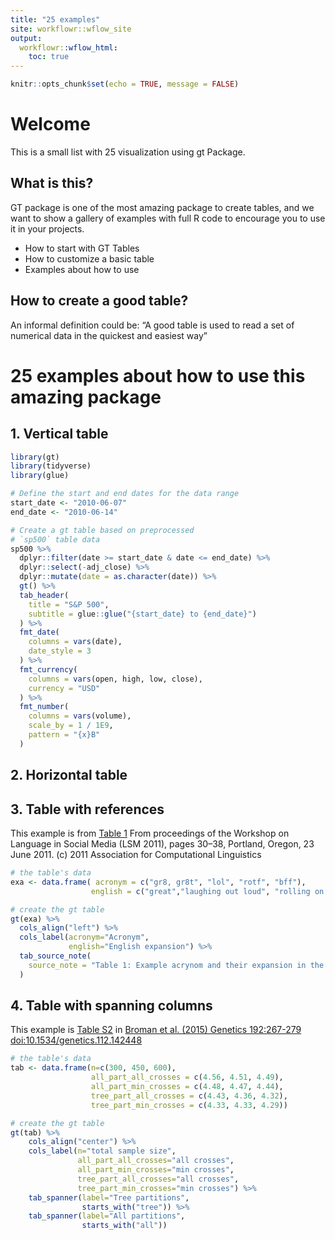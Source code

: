 ```yaml
---
title: "25 examples"
site: workflowr::wflow_site
output:
  workflowr::wflow_html:
    toc: true
---
```

```r
knitr::opts_chunk$set(echo = TRUE, message = FALSE)
```


# Welcome 
This is a small list with 25 visualization using gt Package.  

## What is this?  

GT package is one of the most amazing package to create tables, and we want to show a gallery of examples with full R code to encourage you to use it in your projects.

* How to start with GT Tables
* How to customize a basic table
* Examples about how to use


## How to create a good table?
An informal definition could be: "A good table is used to read a set of numerical data in the quickest and easiest way"


# 25 examples about how to use this amazing package

## 1. Vertical table
```r
library(gt)
library(tidyverse)
library(glue)

# Define the start and end dates for the data range
start_date <- "2010-06-07"
end_date <- "2010-06-14"

# Create a gt table based on preprocessed
# `sp500` table data
sp500 %>%
  dplyr::filter(date >= start_date & date <= end_date) %>%
  dplyr::select(-adj_close) %>%
  dplyr::mutate(date = as.character(date)) %>%
  gt() %>%
  tab_header(
    title = "S&P 500",
    subtitle = glue::glue("{start_date} to {end_date}")
  ) %>%
  fmt_date(
    columns = vars(date),
    date_style = 3
  ) %>%
  fmt_currency(
    columns = vars(open, high, low, close),
    currency = "USD"
  ) %>%
  fmt_number(
    columns = vars(volume),
    scale_by = 1 / 1E9,
    pattern = "{x}B"
  )
```

## 2. Horizontal table

## 3. Table with references 
This example is from [Table
1](http://www.aclweb.org/anthology/W11-0705)
From proceedings of the Workshop on Language in Social Media (LSM 2011), pages 30–38, Portland, Oregon, 23 June 2011. (c) 2011 Association for Computational Linguistics

```r
# the table's data
exa <- data.frame( acronym = c("gr8, gr8t", "lol", "rotf", "bff"),
                  english = c("great","laughing out loud", "rolling on the floor", "best friend forever"))

# create the gt table
gt(exa) %>%
  cols_align("left") %>%
  cols_label(acronym="Acronym",
             english="English expansion") %>%
  tab_source_note(
    source_note = "Table 1: Example acrynom and their expansion in the acronym dictionary."
  ) 

```

## 4. Table with spanning columns

This example is [Table
S2](http://www.genetics.org/content/genetics/suppl/2012/06/28/genetics.112.142448.DC1/TableS2.pdf)
in [Broman et al. (2015) Genetics 192:267-279
doi:10.1534/genetics.112.142448](https://doi.org/10.1534/genetics.112.142448)

```r
# the table's data
tab <- data.frame(n=c(300, 450, 600),
                  all_part_all_crosses = c(4.56, 4.51, 4.49),
                  all_part_min_crosses = c(4.48, 4.47, 4.44),
                  tree_part_all_crosses = c(4.43, 4.36, 4.32),
                  tree_part_min_crosses = c(4.33, 4.33, 4.29))

# create the gt table
gt(tab) %>%
    cols_align("center") %>%
    cols_label(n="total sample size",
               all_part_all_crosses="all crosses",
               all_part_min_crosses="min crosses",
               tree_part_all_crosses="all crosses",
               tree_part_min_crosses="min crosses") %>%
    tab_spanner(label="Tree partitions",
                starts_with("tree")) %>%
    tab_spanner(label="All partitions",
                starts_with("all"))
```

